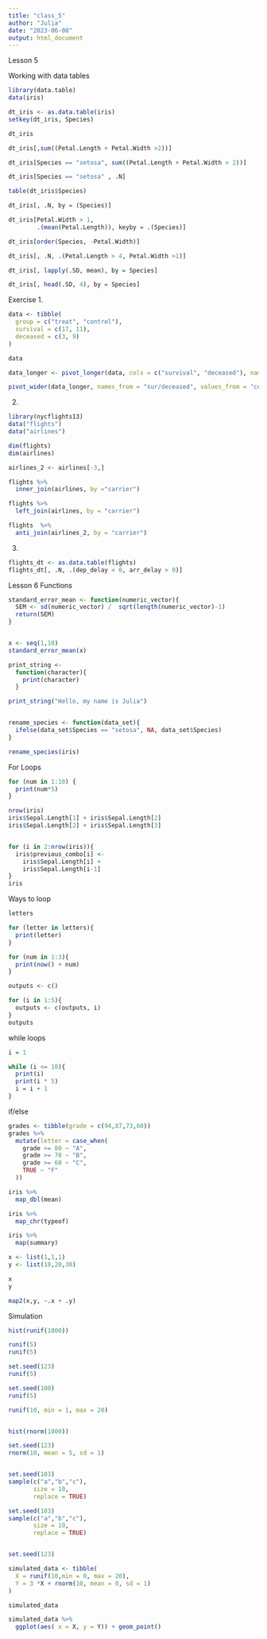 ```yaml
---
title: "class_5"
author: "Julia"
date: "2023-06-08"
output: html_document
---
```


Lesson 5

Working with data tables
```r
library(data.table)
data(iris)

dt_iris <- as.data.table(iris)
setkey(dt_iris, Species)

dt_iris

dt_iris[,sum((Petal.Length + Petal.Width >2))]

dt_iris[Species == "setosa", sum((Petal.Length + Petal.Width > 2))]

dt_iris[Species == "setosa" , .N]

table(dt_iris$Species)

dt_iris[, .N, by = (Species)]

dt_iris[Petal.Width > 1,
        .(mean(Petal.Length)), keyby = .(Species)]

dt_iris[order(Species, -Petal.Width)]

dt_iris[, .N, .(Petal.Length > 4, Petal.Width >1)]

dt_iris[, lapply(.SD, mean), by = Species]

dt_iris[, head(.SD, 4), by = Species]
```


Exercise
1.
```r
data <- tibble(
  group = c("treat", "control"),
  survival = c(17, 11),
  deceased = c(3, 9)
)

data

data_longer <- pivot_longer(data, cols = c("survival", "deceased"), names_to = "sur/deceased", values_to= "counts")

pivot_wider(data_longer, names_from = "sur/deceased", values_from = "counts")
```
2.
```r
library(nycflights13)
data("flights")
data("airlines")

dim(flights)
dim(airlines)

airlines_2 <- airlines[-3,]

flights %>%
  inner_join(airlines, by ="carrier")

flights %>%
  left_join(airlines, by = "carrier")

flights  %>%
  anti_join(airlines_2, by = "carrier")
```

3.
```r
flights_dt <- as.data.table(flights) 
flights_dt[, .N, .(dep_delay < 0, arr_delay > 0)]
```

Lesson 6
Functions
```r
standard_error_mean <- function(numeric_vector){
  SEM <- sd(numeric_vector) /  sqrt(length(numeric_vector)-1)
  return(SEM)
}


x <- seq(1,10)
standard_error_mean(x)

print_string <-
  function(character){
    print(character)
  }

print_string("Hello, my name is Julia")


rename_species <- function(data_set){
  ifelse(data_set$Species == "setosa", NA, data_set$Species)
}

rename_species(iris)
```

For Loops
```r
for (num in 1:10) {
  print(num*5)
}

nrow(iris)
iris$Sepal.Length[1] + iris$Sepal.Length[2]
iris$Sepal.Length[2] + iris$Sepal.Length[3]


for (i in 2:nrow(iris)){
  iris$previous_combo[i] <-
    iris$Sepal.Length[i] + 
    iris$Sepal.Length[i-1]
}
iris
```

Ways to loop
```r
letters

for (letter in letters){
  print(letter)
}

for (num in 1:3){
  print(now() + num)
}

outputs <- c()

for (i in 1:5){
  outputs <- c(outputs, i)
}
outputs
```

while loops
```r
i = 1

while (i <= 10){
  print(i)
  print(i * 5)
  i = i + 1
}
```

if/else
```r
grades <- tibble(grade = c(94,87,73,60))
grades %>%
  mutate(letter = case_when(
    grade >= 80 ~ "A",
    grade >= 70 ~ "B",
    grade >= 60 ~ "C",
    TRUE ~ "F"
  ))
```

```r
iris %>%
  map_dbl(mean)

iris %>%
  map_chr(typeof)

iris %>%
  map(summary)
```

```r
x <- list(1,1,1)
y <- list(10,20,30)

x
y

map2(x,y, ~.x + .y)
```

Simulation
```r

hist(runif(1000))

runif(5)
runif(5)

set.seed(123)
runif(5)

set.seed(100)
runif(5)

runif(10, min = 1, max = 20)


hist(rnorm(1000))

set.seed(123)
rnorm(10, mean = 5, sd = 1)


set.seed(103)
sample(c("a","b","c"),
       size = 10,
       replace = TRUE)

set.seed(103)
sample(c("a","b","c"),
       size = 10,
       replace = TRUE)


set.seed(123)

simulated_data <- tibble(
  X = runif(10,min = 0, max = 20),
  Y = 3 *X + rnorm(10, mean = 0, sd = 1)
)

simulated_data

simulated_data %>%
  ggplot(aes( x = X, y = Y)) + geom_point()
```
